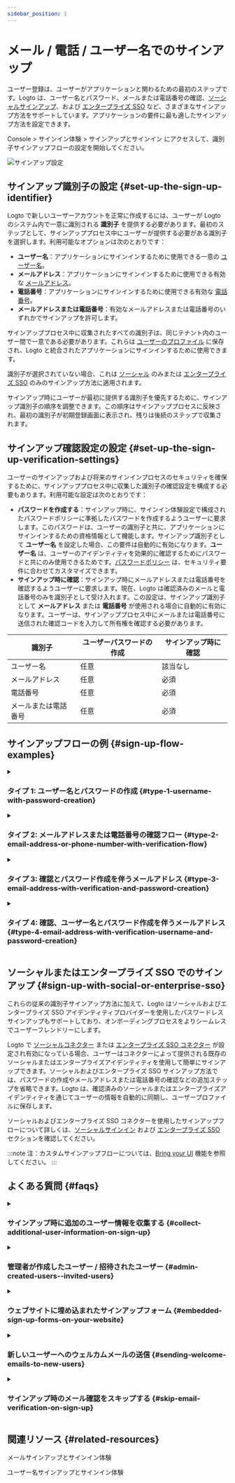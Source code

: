 ```yaml
---
sidebar_position: 1
---
```


# メール / 電話 / ユーザー名でのサインアップ

ユーザー登録は、ユーザーがアプリケーションと関わるための最初のステップです。Logto は、ユーザー名とパスワード、メールまたは電話番号の確認、[ソーシャルサインアップ](/end-user-flows/sign-up-and-sign-in/social-sign-in)、および [エンタープライズ SSO](/end-user-flows/enterprise-sso) など、さまざまなサインアップ方法をサポートしています。アプリケーションの要件に最も適したサインアップ方法を設定できます。

<CloudLink to="/sign-in-experience/sign-up-and-sign-in">Console > サインイン体験 > サインアップとサインイン</CloudLink> にアクセスして、識別子サインアップフローの設定を開始してください。

<img src="/img/assets/sign-in-experience-sign-up.png" alt="サインアップ設定" />

## サインアップ識別子の設定 \{#set-up-the-sign-up-identifier}

Logto で新しいユーザーアカウントを正常に作成するには、ユーザーが Logto のシステム内で一意に識別される **識別子** を提供する必要があります。最初のステップとして、サインアッププロセス中にユーザーが提供する必要がある識別子を選択します。利用可能なオプションは次のとおりです：

- **ユーザー名**：アプリケーションにサインインするために使用できる一意の [ユーザー名](/user-management/user-data#username)。
- **メールアドレス**：アプリケーションにサインインするために使用できる有効な [メールアドレス](/user-management/user-data#primary_email)。
- **電話番号**：アプリケーションにサインインするために使用できる有効な [電話番号](/user-management/user-data#primary_phone)。
- **メールアドレスまたは電話番号**：有効なメールアドレスまたは電話番号のいずれかでサインアップを許可します。

サインアッププロセス中に収集されたすべての識別子は、同じテナント内のユーザー間で一意である必要があります。これらは [ユーザーのプロファイル](/user-management/user-data#user-profile) に保存され、Logto と統合されたアプリケーションにサインインするために使用できます。

識別子が選択されていない場合、これは [ソーシャル](/end-user-flows/sign-up-and-sign-in/social-sign-in) のみまたは [エンタープライズ SSO](/end-user-flows/enterprise-sso) のみのサインアップ方法に適用されます。

サインアップ時にユーザーが最初に提供する識別子を優先するために、サインアップ識別子の順序を調整できます。この順序はサインアッププロセスに反映され、最初の識別子が初期登録画面に表示され、残りは後続のステップで収集されます。

## サインアップ確認設定の設定 \{#set-up-the-sign-up-verification-settings}

ユーザーのサインアップおよび将来のサインインプロセスのセキュリティを確保するために、サインアッププロセス中に収集した識別子の確認設定を構成する必要もあります。利用可能な設定は次のとおりです：

- **パスワードを作成する**：サインアップ時に、サインイン体験設定で構成されたパスワードポリシーに準拠したパスワードを作成するようユーザーに要求します。このパスワードは、ユーザーの識別子と共に、アプリケーションにサインインするための資格情報として機能します。サインアップ識別子として **ユーザー名** を設定した場合、この要件は自動的に有効になります。**ユーザー名** は、ユーザーのアイデンティティを効果的に確認するためにパスワードと共にのみ使用できるためです。[パスワードポリシー](/end-user-flows/sign-up-and-sign-in/reset-password#set-up-password-policy) は、セキュリティ要件に合わせてカスタマイズできます。
- **サインアップ時に確認**：サインアップ時にメールアドレスまたは電話番号を確認するようユーザーに要求します。現在、Logto は確認済みのメールと電話番号のみを識別子として受け入れます。この設定は、サインアップ識別子として **メールアドレス** または **電話番号** が使用される場合に自動的に有効になります。ユーザーは、サインアッププロセス中にメールまたは電話番号に送信された確認コードを入力して所有権を確認する必要があります。

| 識別子                | ユーザーパスワードの作成 | サインアップ時に確認 |
| --------------------- | -------------------- | ----------------- |
| ユーザー名              | 任意                 | 該当なし           |
| メールアドレス         | 任意                 | 必須               |
| 電話番号               | 任意                 | 必須               |
| メールまたは電話番号   | 任意                 | 必須               |

## サインアップフローの例 \{#sign-up-flow-examples}

<details>
  <summary>

### タイプ 1: ユーザー名とパスワードの作成 \{#type-1-username-with-password-creation}

</summary>

サインアップ識別子として **ユーザー名** を選択します。パスワードの作成は自動的に有効になります。

<img src="/img/assets/sign-up-username-password.png" alt="ユーザー名とパスワードのサインアップ" />

</details>

<details>
  <summary>

### タイプ 2: メールアドレスまたは電話番号の確認フロー \{#type-2-email-address-or-phone-number-with-verification-flow}

</summary>

サインアップ識別子として **メールアドレスまたは電話番号** を選択します。**サインアップ時に確認** は強制的に有効になります。

<img
  src="/img/assets/sign-up-email-verification.png"
  alt="確認付きのメールまたは電話番号のサインアップ"
/>

</details>

<details>
  <summary>

### タイプ 3: 確認とパスワード作成を伴うメールアドレス \{#type-3-email-address-with-verification-and-password-creation}

</summary>

サインアップ識別子として **メールアドレス** を選択します。**サインアップ時に確認** は強制的に有効になります。**パスワードを作成する** を有効にして、サインアップ時にユーザーにパスワードを作成させます。（電話番号のサインアップフローにも同様に適用されます）

<img
  src="/img/assets/sign-up-email-password.png"
  alt="確認とパスワード作成を伴うメールサインアップ"
/>

</details>

<details>
  <summary>

### タイプ 4: 確認、ユーザー名とパスワード作成を伴うメールアドレス \{#type-4-email-address-with-verification-username-and-password-creation}

</summary>

サインアップ識別子として **メールアドレス** と **ユーザー名** を選択します。**サインアップ時に確認** は強制的に有効になります。**パスワードを作成する** を有効にして、サインアップ時にユーザーにパスワードを作成させます。

<img
  src="/img/assets/sign-up-email-username-password.png"
  alt="確認とパスワード作成を伴うメールとユーザー名のサインアップ"
/>

</details>

## ソーシャルまたはエンタープライズ SSO でのサインアップ \{#sign-up-with-social-or-enterprise-sso}

これらの従来の識別子サインアップ方法に加えて、Logto はソーシャルおよびエンタープライズ SSO アイデンティティプロバイダーを使用したパスワードレスサインアップもサポートしており、オンボーディングプロセスをよりシームレスでユーザーフレンドリーにします。

Logto で [ソーシャルコネクター](/connectors/social-connectors) または [エンタープライズ SSO コネクター](/connectors/enterprise-connectors) が設定され有効になっている場合、ユーザーはコネクターによって提供される既存のソーシャルまたはエンタープライズアイデンティティを使用して簡単にサインアップできます。ソーシャルおよびエンタープライズ SSO サインアップ方法では、パスワードの作成やメールアドレスまたは電話番号の確認などの追加ステップを省略できます。Logto は、確認済みのソーシャルまたはエンタープライズアイデンティティを通じてユーザーの情報を自動的に同期し、ユーザープロファイルに保存します。

ソーシャルおよびエンタープライズ SSO コネクターを使用したサインアップフローについて詳しくは、[ソーシャルサインイン](/end-user-flows/sign-up-and-sign-in/social-sign-in/) および [エンタープライズ SSO](/end-user-flows/enterprise-sso/) セクションを確認してください。

:::note
注：カスタムサインアップフローについては、[Bring your UI](/customization/bring-your-ui/) 機能を参照してください。
:::

## よくある質問 \{#faqs}

<details>
  <summary>

### サインアップ時に追加のユーザー情報を収集する \{#collect-additional-user-information-on-sign-up}

</summary>

サインアップ時に追加のユーザープロファイル情報（例：フルネーム、誕生日、会社名）を収集するには、現在次の 2 つのオプションがあります：

- **セルフホスト型オンボーディングフロー**：サインアップが成功した後、ユーザーを独自のオンボーディングフローにリダイレクトして、カスタマイズ可能なデータ収集を行います。
- **独自の UI を持ち込む**：ユーザープロファイル設定 API を使用して、[独自の UI を持ち込む](/customization/bring-your-ui) 機能を使用して独自のサインアップフローをカスタマイズします。

</details>

<details>
  <summary>

### 管理者が作成したユーザー / 招待されたユーザー \{#admin-created-users--invited-users}

</summary>

[招待のみのサインアップフローを実装する方法](/end-user-flows/sign-up-and-sign-in/disable-user-registration/#implement-an-invitation-only-sign-up-flow) を学びます。

</details>

<details>
  <summary>

### ウェブサイトに埋め込まれたサインアップフォーム \{#embedded-sign-up-forms-on-your-website}

</summary>
  
Logto は現在、サインインおよびサインアップのためのヘッドレス API をサポートしていません。独自のサインアップフォームを Logto にアップロードするには、[Bring your UI](/customization/bring-your-ui/) 機能を使用するか、サインインパラメーターを使用してウェブサイトから Logto にユーザー情報を入力できます。ユーザー識別子の入力について詳しくは、[認証パラメーター](/end-user-flows/authentication-parameters/) を参照してください。

</details>

<details>
  <summary>

### 新しいユーザーへのウェルカムメールの送信 \{#sending-welcome-emails-to-new-users}

</summary>

`User.Created` Webhook イベントを購読して、新しいユーザーにウェルカムメールを送信します。[Webhook イベント](/developers/webhooks/webhooks-events/#data-mutation-hook-events) について詳しく学びます。

</details>

<details>
  <summary>

### サインアップ時のメール確認をスキップする \{#skip-email-verification-on-sign-up}

</summary>

現在、Logto は確認済みのメールと電話番号のみを識別子としてサポートしています。確認プロセスは、ユーザーの識別子のセキュリティと所有権を確保するために必要です。未確認のメールまたは電話番号のサポートは、[ロードマップ](https://logto.productlane.com/roadmap) にあります。更新情報をお待ちください！

</details>

## 関連リソース \{#related-resources}

<Url href="https://www.youtube.com/watch?v=64rBXpWbScc">メールサインアップとサインイン体験</Url>

<Url href="https://www.youtube.com/watch?v=chQxCJX6e6w">
  ユーザー名サインアップとサインイン体験
</Url>